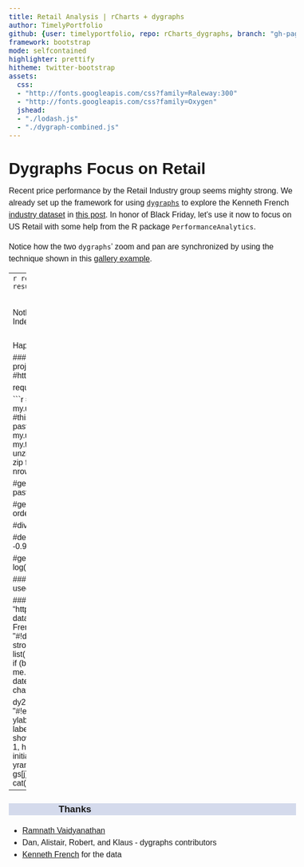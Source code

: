 ```yaml
---
title: Retail Analysis | rCharts + dygraphs
author: TimelyPortfolio
github: {user: timelyportfolio, repo: rCharts_dygraphs, branch: "gh-pages"}
framework: bootstrap
mode: selfcontained
highlighter: prettify
hitheme: twitter-bootstrap
assets:
  css:
  - "http://fonts.googleapis.com/css?family=Raleway:300"
  - "http://fonts.googleapis.com/css?family=Oxygen"
  jshead:
  - "./lodash.js"
  - "./dygraph-combined.js"
--- 
```


<!-- thanks http://stackoverflow.com/questions/17836686/highlight-closest-series-but-only-show-x-y-of-highlighted-series -->
<style>
  #status > span { display: none; }
  #status > span.highlight { display: inline; }
  
.container{width:950px;}

body{
  font-family: 'Oxygen', sans-serif;
  font-size: 16px;
  line-height: 24px;
}

h1,h2,h3,h4 {
font-family: 'Raleway', sans-serif;
}

h3 {
background-color: #D4DAEC;
  text-indent: 100px; 
}

h4 {
text-indent: 100px;
}
</style>


# Dygraphs Focus on Retail

Recent price performance by the Retail Industry group seems mighty strong.  We already set up the framework for using [`dygraphs`](http://dygraphs.com) to explore the Kenneth French [industry dataset](http://mba.tuck.dartmouth.edu/pages/faculty/ken.french/data_library.html) in [this post](http://timelyportfolio.blogspot.com/2013/11/dygraphs-with-bigger-data-us-industries.html).  In honor of Black Friday, let's use it now to focus on US Retail with some help from the R package `PerformanceAnalytics`.

Notice how the two `dygraphs`' zoom and pan are synchronized by using the technique shown in this [gallery example](http://dygraphs.com/gallery/#g/synchronize).

---
```r
require(knitr)
opts_chunk$set(
  echo=T,
  warning=F,
  error=F, 
  message=F,
  cache = F,
  results = 'asis',
  fig.width = 11,
  fig.height = 4,
  tidy = F
)
```

<div class = 'row'>
  <div id = "dygraphPrice" class = 'span8' style = 'height:300px;'>
  </div>
  <div id="statusPrice" class = 'span4'>
  </div>  
</div>
<div class = 'row'>
  <div id = "dygraphSharpe" class = 'span8' style = 'height:300px;'>
  </div>
  <div id="statusSharpe" class = 'span4'>
  </div>  
</div>
<div class = 'row'>
  <div class = 'span8 offset2'>
    <small class="text-info">click/drag to zoom; shift+click/drag to pan; double-click to unzoom</small>
  </div>
</div>

<br>

Nothing odd really stands out after this inspection.  However, if you look at the Dow Jones US Retail Index, a much different picture appears.  I'll save that analysis until after Thanksgiving.

<div class = 'row'>
  <div class = 'span8'>
    <a href = "http://stockcharts.com/h-sc/ui?s=$DJUSRT&p=M&yr=13&mn=3&dy=0&id=p76535120217"><img src = "./djusrt.png"></img></a>
  </div>
</div>

<br>
Happy Black Friday!

### Get the Data Just Like Before
```r
library(rCharts)
#get very helpful Ken French data
#for this project we will look at Industry Portfolios
#http://mba.tuck.dartmouth.edu/pages/faculty/ken.french/ftp/48_Industry_Portfolios_daily.zip
 
require(quantmod)
require(PerformanceAnalytics)
```

```r
#my.url will be the location of the zip file with the data
my.url="http://mba.tuck.dartmouth.edu/pages/faculty/ken.french/ftp/48_Industry_Portfolios_daily.zip"
#this will be the temp file set up for the zip file
my.tempfile<-paste(tempdir(),"\\frenchindustry.zip",sep="")
#my.usefile is the name of the txt file with the data
my.usefile<-paste(tempdir(),"\\48_Industry_Portfolios_daily.txt",sep="")
download.file(my.url, my.tempfile, method="auto", 
              quiet = FALSE, mode = "wb",cacheOK = TRUE)
unzip(my.tempfile,exdir=tempdir(),junkpath=TRUE)
#read space delimited text file extracted from zip
french_industry <- read.table(file=my.usefile,
                              header = TRUE, sep = "",
                              as.is = TRUE,
                              skip = 9, nrows=23027)
 
#get dates ready for xts index
datestoformat <- rownames(french_industry)
datestoformat <- paste(substr(datestoformat,1,4),
                       substr(datestoformat,5,6),substr(datestoformat,7,8),sep="-")
 
#get xts for analysis
french_industry_xts <- as.xts(french_industry[,1:NCOL(french_industry)],
                              order.by=as.Date(datestoformat))
 
#divide by 100 to get percent
french_industry_xts <- french_industry_xts/100
 
#delete missing data which is denoted by -0.9999
french_industry_xts[which(french_industry_xts < -0.99,arr.ind=TRUE)[,1],
                  unique(which(french_industry_xts < -0.99,arr.ind=TRUE)[,2])] <- 0
 
#get price series or cumulative growth of 1
french_industry_price <- log(cumprod(french_industry_xts+1))
```

### Transform and Supply Data as an Array
Dygraphs allows multiple [data format options](http://dygraphs.com/data.html).  We used a CSV url last time.  Let's try the `Array` method.
```r
retail.df <- data.frame(
  paste0("#!new Date(\'",index(french_industry_price),"\')!#"),
  french_industry_price$Rtail
)
colnames(retail.df) <- c("date","price")
sharpe.df <- data.frame(
  paste0("#!new Date(\'",index(french_industry_price),"\')!#"),
  apply.rolling(
    french_industry_xts$Rtail,
    Sharpe,
    width = 36,
    by = 1
  )
)
colnames(sharpe.df) <- c("date","sharpe")
cat(
  '<script>
  var price = ',
  toObj(rjson::toJSON( retail.df )),
  '
  var sharpe = ',
  toObj(rjson::toJSON( sharpe.df )),
  '
  var blockRedraw = false;
  var gs = [];
</script>'
)  
```

### rCharts Magic with a Spice of Lodash
```r
dy1 <- rCharts$new()
dy1$setLib( "http://timelyportfolio.github.io/rCharts_dygraph" )
dy1$templates$script = "chart_csv2.html"
dy1$set(
  data = "#!eval('_.unzip(price)')!#",
  chart = list(
    title = "US Retail Since 1926 | source: Kenneth French",
    ylabel = "Cumulative Return (log)",
    labels = "#! _.keys(price) !#",
    labelsDiv = "#!document.getElementById('statusPrice')!#",
    labelsDivStyles= list(
      background = 'none'
    ),
    strokeWidth = 0.75,
    showLabelsOnHighlight = TRUE,
    highlightCircleSize = 2,    
    highlightSeriesOpts = list(
      strokeWidth = 1,
      highlightCircleSize = 5
    ),
    width = 550,
    drawCallback = "#!
      function(me, initial) {
        if (blockRedraw || initial) return;
        blockRedraw = true;
        var range = me.xAxisRange();
        var yrange = me.yAxisRange();
        for (var j = 0; j < gs.length; j++) {
          if (gs[j] == me) continue;
          gs[j].updateOptions( {
            dateWindow: range,
            //valueRange: yrange
          } );
        }
        blockRedraw = false;
      }!#"
  )
)
cat(noquote(dy1$html( chartId = "dygraphPrice" )))


dy2 <- rCharts$new()
dy2$setLib( "." )
dy2$templates$script = "chart_csv2.html"
dy2$set(
  data = "#!eval('_.unzip(sharpe)')!#",
  chart = list(
    #title = "US Retail Since 1926 | source: Kenneth French",
    ylabel = "Sharpe ( Rf = 0 )",
    labelsDiv = "#!document.getElementById('statusSharpe')!#",
    labelsDivStyles= list(
      background = 'none'
    ),
    labels = "#! _.keys(sharpe) !#",
    strokeWidth = 0.75,
    showLabelsOnHighlight = TRUE,
    highlightCircleSize = 2,    
    highlightSeriesOpts = list(
      strokeWidth = 1,
      highlightCircleSize = 5
    ),
    colors = "#!['gray']!#",
    width = 550,
    drawCallback = "#!
      function(me, initial) {
        if (blockRedraw || initial) return;
        blockRedraw = true;
        var range = me.xAxisRange();
        var yrange = me.yAxisRange();
        for (var j = 0; j < gs.length; j++) {
          if (gs[j] == me) continue;
          gs[j].updateOptions( {
            dateWindow: range,
            //valueRange: yrange
          } );
        }
        blockRedraw = false;
      }!#"
  )
)
cat(noquote(dy2$html( chartId = "dygraphSharpe" )))
```

---
### Thanks
- [Ramnath Vaidyanathan](http://twitter.com/ramnath_vaidya)
- Dan, Alistair, Robert, and Klaus - dygraphs contributors
- [Kenneth French](http://mba.tuck.dartmouth.edu/pages/faculty/ken.french/data_library.html) for the data
